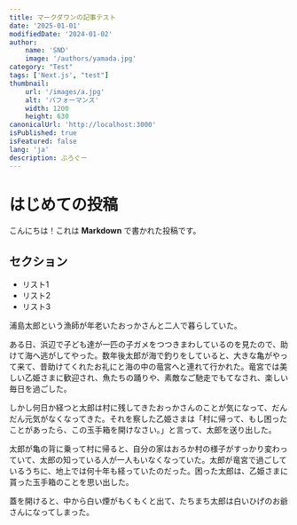 ---
title: マークダウンの記事テスト
date: '2025-01-01'
modifiedDate: '2024-01-02'
author:
	name: 'SND'
	image: '/authors/yamada.jpg'
category: "Test"
tags: ['Next.js', "test"]
thumbnail:
	url: '/images/a.jpg'
	alt: 'パフォーマンス'
	width: 1200
	height: 630
canonicalUrl: 'http://localhost:3000'
isPublished: true
isFeatured: false
lang: 'ja'
description: ぶろぐー
---


# はじめての投稿

こんにちは！これは **Markdown** で書かれた投稿です。

## セクション

- リスト1
- リスト2
- リスト3

浦島太郎という漁師が年老いたおっかさんと二人で暮らしていた。

ある日、浜辺で子ども達が一匹の子ガメをつつきまわしているのを見たので、助けて海へ逃がしてやった。数年後太郎が海で釣りをしていると、大きな亀がやって来て、昔助けてくれたお礼にと海の中の竜宮へと連れて行かれた。竜宮では美しい乙姫さまに歓迎され、魚たちの踊りや、素敵なご馳走でもてなされ、楽しい毎日を過ごした。

しかし何日か経つと太郎は村に残してきたおっかさんのことが気になって、だんだん元気がなくなってきた。それを察した乙姫さまは「村に帰って、もし困ったことがあったら、この玉手箱を開けなさい。」と言って、太郎を送り出した。

太郎が亀の背に乗って村に帰ると、自分の家はおろか村の様子がすっかり変わっていて、太郎の知っている人が一人もいなくなっていた。太郎が竜宮で過ごしているうちに、地上では何十年も経っていたのだった。困った太郎は、乙姫さまに貰った玉手箱のことを思い出した。

蓋を開けると、中から白い煙がもくもくと出て、たちまち太郎は白いひげのお爺さんになってしまった。
